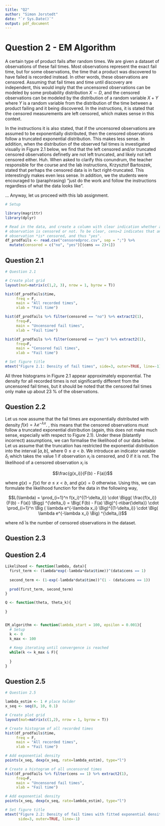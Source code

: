 ```yaml
---
title: "Q2"
author: "Simon Jorstedt"
date: "`r Sys.Date()`"
output: pdf_document
---
```




# Question 2 - EM Algorithm
A certain type of product fails after random times. We are given a dataset of observations of these fail times. Most observations represent the exact fail time, but for some observations, the time that a product was discovered to have failed is recorded instead. In other words, these observations are censored. Assuming that fail times and time until discovery are independent, this would imply that the uncensored observations can be modeled by some probability distribution $X \sim D$, and the censored observations can be modeled by the distribution of a random variable $X + Y$ where $Y$ is a random variable from the distribution of the time between a product failing and it being discovered. In the instructions, it is stated that the censored measurements are left censored, which makes sense in this context.

In the instructions it is also stated, that if the uncensored observations are assumed to be exponentially distributed, then the censored observations follow a truncated exponential distribution. This makes less sense. In addition, when the distribution of the observed fail times is investigated visually in Figure 2.1 below, we find that the \textit{allegedly} left censored and/or truncated censored observations definetly are not left truncated, and likely not left censored either. Huh. When asked to clarify this conundrum, the teacher responsible for the course and the lab instructions, Krzysztof Bartoszek, stated that perhaps the censored data is in fact right-truncated. This interestingly makes even less sense. In addition, we the students were encouraged to (paraphrasing) "just do the work and follow the instructions regardless of what the data looks like".

... Anyway, let us proceed with this \textit{interesting} lab assignment.

```r
# Setup

library(magrittr)
library(dplyr)

# Read in the data, and create a column with clear indication whether an
# observation is censored or not. To be clear, cens=2 indicates that an
# observation *is* censored, and thus "yes".
df_prodfails <- read.csv("censoredproc.csv", sep = ";") %>%
  mutate(censored = c("no", "yes")[(cens == 2)+1])
```

## Question 2.1
```r
# Question 2.1

# Create plot grid
layout(mat=matrix(c(1,2, 3), nrow = 1, byrow = T))

hist(df_prodfails$time,
     freq = F,
     main = "All recorded times",
     xlab = "Fail time")

hist(df_prodfails %>% filter(censored == "no") %>% extract2(1),
     freq=F,
     main = "Uncensored fail times",
     xlab = "Fail time")

hist(df_prodfails %>% filter(censored == "yes") %>% extract2(1),
     freq=F,
     main = "Censored fail times",
     xlab = "Fail time")

# Set figure title
mtext("Figure 2.1: Density of fail times", side=3, outer=TRUE, line=-1)

```

All three histograms in Figure 2.1 appear approximately exponential. The density for all recorded times is not significantly different from the uncensored fail times, but it should be noted that the censored fail times only make up about $23$ % of the observations.

## Question 2.2
Let us now assume that the fail times are exponentially distributed with density $f(x) = \lambda e^{-\lambda x}$. \textbf{According to the instructions}, this means that the censored observations must follow a truncated exponential distribution (again, this does not make much sense, especially with respect to Figure 2.1). Under these (blatantly incorrect) assumptions, we can formalise the likelihood of our data below. Let us assume that the truncation has restricted the exponential distribution into the interval $[a, b]$, where $0 \leq a < b$. We introduce an indicator variable $\delta_i$ which takes the value $1$ if observation $x_i$ is censored, and $0$ if it is not. The likelihood of a censored observation $x_i$ is

$$\frac{g(x_i)}{F(b) - F(a)}$$

where $g(x) = f(x)$ for $a \leq x < b$, and $g(x) = 0$ otherwise. Using this, we can formulate the likelihood function for the data in the following way,

$$L(\lambda) = \prod_{i=1}^n f(x_i)^{(1-\delta_i)} \cdot \Bigg( \frac{f(x_i)}{F(b) - F(a)} \Bigg) ^{\delta_i} = \Big( F(b) - F(a) \Big)^{-n\bar{\delta}} \cdot \prod_{i=1}^n \Big ( \lambda e^{-\lambda x_i} \Big)^{(1-\delta_i)} \cdot \Big( \lambda e^{-\lambda x_i} \Big) ^{\delta_i}$$

where $n\bar{\delta}$ is the number of censored observations in the dataset.

## Question 2.3

## Question 2.4

```r
Likelihood <- function(lambda, data){
  first_term <- (lambda*exp(-lambda*data$time))^(data$cens == 1)
  
  second_term <- (1-exp(-lambda*data$time))^(1 - (data$cens == 1))
  
  prod(first_term, second_term)
}

Q <- function(theta, theta_k){
  
}


EM_algorithm <- function(lambda_start = 100, epsilon = 0.001){
  # Setup
  k <- 0
  k_max <- 100
  
  # Keep iterating until convergence is reached
  while(k <= k_max & F){
    
  }
}
```


## Question 2.5

```r
# Question 2.5

lambda_estim <- 1 # place holder
x_seq <- seq(0, 10, 0.1)

# Create plot grid
layout(mat=matrix(c(1,2), nrow = 1, byrow = T))

# Create histogram of all recorded times
hist(df_prodfails$time,
     freq = F,
     main = "All recorded times",
     xlab = "Fail time")

# Add exponential density
points(x_seq, dexp(x_seq, rate=lambda_estim), type="l")

# Create a histogram of all uncensored times
hist(df_prodfails %>% filter(cens == 1) %>% extract2(1),
     freq=F,
     main = "Uncensored fail times",
     xlab = "Fail time")

# Add exponential density
points(x_seq, dexp(x_seq, rate=lambda_estim), type="l")

# Set figure title
mtext("Figure 2.2: Density of fail times with fitted exponential density",
      side=3, outer=TRUE, line=-1)

```

